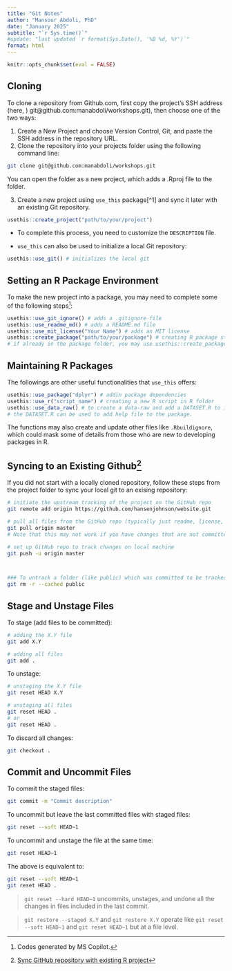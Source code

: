 ```yaml
---
title: "Git Notes"
author: "Mansour Abdoli, PhD"
date: "January 2025"
subtitle: "`r Sys.time()`"
#update: "last updated `r format(Sys.Date(), '%B %d, %Y')`"
format: html
---
```


```r
knitr::opts_chunk$set(eval = FALSE)
```

## Cloning

To clone a repository from Github.com, first copy the project's SSH address (here, ) git\@github.com:manabdoli/workshops.git), then choose one of the two ways:

1.  Create a New Project and choose Version Control, Git, and paste the SSH address in the repository URL.
2.  Clone the repository into your projects folder using the following command line:

```sh
git clone git@github.com:manabdoli/workshops.git
```

You can open the folder as a new project, which adds a .Rproj file to the folder.

3.  Create a new project using `use_this` package\[\^1\] and sync it later with an existing Git repository.

```r
usethis::create_project("path/to/your/project")
```

-   To complete this process, you need to customize the `DESCRIPTION` file.

-   `use_this` can also be used to initialize a local Git repository:

```r
usethis::use_git() # initializes the local git
```

## Setting an R Package Environment

To make the new project into a package, you may need to complete some of the following steps[^1]:

[^1]: Codes generated by MS Copilot.

```r
usethis::use_git_ignore() # adds a .gitignore file
usethis::use_readme_md() # adds a README.md file
usethis::use_mit_license("Your Name") # adds an MIT license
usethis::create_package("path/to/your/package") # creating R package structure
# if already in the package folder, you may use usethis::create_package(getwd())
```

## Maintaining R Packages

The followings are other useful functionalities that `use_this` offers:

```r
usethis::use_package("dplyr") # addin package dependencies
usethis::use_r("script_name") # creating a new R script in R folder
usethis::use_data_raw() # to create a data-raw and add a DATASET.R to it.
# the DATASET.R can be used to add help file to the package.
```

The functions may also create and update other files like `.Rbuildignore`, which could mask some of details from those who are new to developing packages in R.

## Syncing to an Existing Github[^2]

[^2]: [Sync GitHub repository with existing R project](https://hansenjohnson.org/post/sync-github-repository-with-existing-r-project/)

If you did not start with a locally cloned repository, follow these steps from the project folder to sync your local git to an exising repository:

```sh
# initiate the upstream tracking of the project on the GitHub repo
git remote add origin https://github.com/hansenjohnson/website.git

# pull all files from the GitHub repo (typically just readme, license, gitignore)
git pull origin master
# Note that this may not work if you have changes that are not committed. See below for workarounds

# set up GitHub repo to track changes on local machine
git push -u origin master



### To untrack a folder (like public) which was committed to be tracked:
git rm -r --cached public
```


## Stage and Unstage Files
To stage (add files to be committed):

```sh
# adding the X.Y file
git add X.Y

# adding all files
git add .
```

To unstage:
```sh
# unstaging the X.Y file
git reset HEAD X.Y

# unstaging all files
git reset HEAD .
# or
git reset HEAD .

```

To discard all changes:
```sh
git checkout .
```

## Commit and Uncommit Files
To commit the staged files:

```sh
git commit -m "Commit description"
```

To uncommit but leave the last committed files with staged files:
```sh
git reset --soft HEAD~1
```

To uncommit and unstage the file at the same time:
```sh
git reset HEAD~1
```

The above is equivalent to:
```sh
git reset --soft HEAD~1
git reset HEAD .
```

> `git reset --hard HEAD~1` uncommits, unstages, and undone all the changes in files included in the last commit.

> `git restore --staged X.Y` and `git restore X.Y` operate like `git reset --soft HEAD~1` and `git reset HEAD~1` but at a file level.

